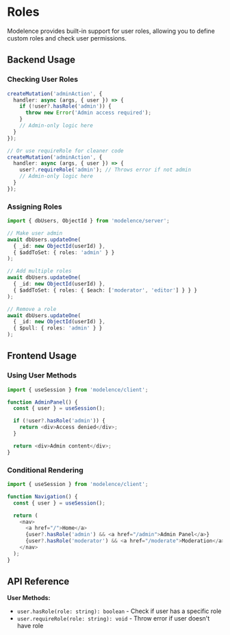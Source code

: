 # Roles

Modelence provides built-in support for user roles, allowing you to define custom roles and check user permissions.

## Backend Usage

### Checking User Roles

```typescript
createMutation('adminAction', {
  handler: async (args, { user }) => {
    if (!user?.hasRole('admin')) {
      throw new Error('Admin access required');
    }
    // Admin-only logic here
  }
});

// Or use requireRole for cleaner code
createMutation('adminAction', {
  handler: async (args, { user }) => {
    user?.requireRole('admin'); // Throws error if not admin
    // Admin-only logic here
  }
});
```

### Assigning Roles

```typescript
import { dbUsers, ObjectId } from 'modelence/server';

// Make user admin
await dbUsers.updateOne(
  { _id: new ObjectId(userId) },
  { $addToSet: { roles: 'admin' } }
);

// Add multiple roles
await dbUsers.updateOne(
  { _id: new ObjectId(userId) },
  { $addToSet: { roles: { $each: ['moderator', 'editor'] } } }
);

// Remove a role
await dbUsers.updateOne(
  { _id: new ObjectId(userId) },
  { $pull: { roles: 'admin' } }
);
```

## Frontend Usage

### Using User Methods

```typescript
import { useSession } from 'modelence/client';

function AdminPanel() {
  const { user } = useSession();

  if (!user?.hasRole('admin')) {
    return <div>Access denied</div>;
  }

  return <div>Admin content</div>;
}
```

### Conditional Rendering

```typescript
import { useSession } from 'modelence/client';

function Navigation() {
  const { user } = useSession();

  return (
    <nav>
      <a href="/">Home</a>
      {user?.hasRole('admin') && <a href="/admin">Admin Panel</a>}
      {user?.hasRole('moderator') && <a href="/moderate">Moderation</a>}
    </nav>
  );
}
```

## API Reference

**User Methods:**
- `user.hasRole(role: string): boolean` - Check if user has a specific role
- `user.requireRole(role: string): void` - Throw error if user doesn't have role
